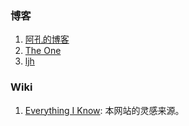### 博客

1. [阿孔的博客](https://www.akong.fun/blog)
2. [The One](https://www.juncao.cc/)
3. [ljh](https://wiki.lijihui.top/)

### Wiki

1. [Everything I Know](https://wiki.nikiv.dev/writing/): 本网站的灵感来源。
